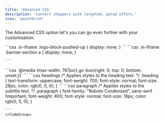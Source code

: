 ```yaml
---
title: 'Advanced CSS'
description: 'Convert shoppers with targeted, gated offers.'
icon: 'paintbrush'
---
```


The Advanced CSS option let's you can go even further with your customisation.

<AccordionGroup>
  <Accordion title="Hide iFrame Brand Logo" icon="square-minus">
    ```css
    .in-iframe .logo-block-pushed-up {
      display: none;
    }
    ```
  </Accordion>

  <Accordion title="Hide iFrame Banner Image" icon="panorama">
    ```css
    .in-iframe .banner-section a {
    display: none;
    }

    ```
  </Accordion>

  <Accordion title="Change appearance on mobile" icon="tablet">
    ```css
    `@media (max-width: 767px){.gc-box{right: 0; top: 0; bottom: unset;}}`
    ```
  </Accordion>

  <Accordion title="Customise fonts" icon="t">
    <CodeGroup>
    ```css headings
        /* Applies styles to the heading text. */
        .heading {
        text-transform: uppercase;
        font-weight: 700; 
        font-style: normal; 
        font-size: 28px; 
        color: rgb(0, 0, 0); 
        }
    ```
    ```css paragraph
        /* Applies styles to the subtitle text. */
        .paragraph {
        font-family: "Roboto Condensed", sans-serif !important;
        font-weight: 400; 
        font-style: normal; 
        font-size: 16px; 
        color: rgb(0, 0, 0); 
        }

    ```
    </CodeGroup>
  </Accordion>
</AccordionGroup>

